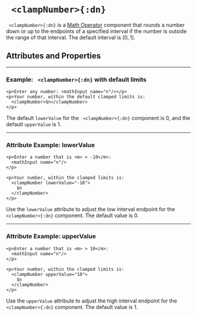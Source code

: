 


# ` <clampNumber>{:dn}`


` <clampNumber>{:dn}` is a [Math Operator](../document_structure/essentialConcepts#component-types)
component that rounds a number down or up to the 
endpoints of a specified interval if the number is outside 
the range of that interval. The default interval is $[0,1]$.


## Attributes and Properties 
 <AttrDisplay name='clampNumber'/> 
 <PropDisplay name='clampNumber'/>

---

### Example: ` <clampNumber>{:dn}` with default limits


```doenet-example
<p>Enter any number: <mathInput name="n"/></p>   
<p>Your number, within the default clamped limits is: 
  <clampNumber>$n</clampNumber>
</p>   
```



The default `lowerValue` for the ` <clampNumber>{:dn}` component is $0$, 
and the default `upperValue` is $1$.



---

### Attribute Example: lowerValue


```doenet-example
<p>Enter a number that is <m> < -10</m>: 
  <mathInput name="n"/>
</p>   

<p>Your number, within the clamped limits is: 
  <clampNumber lowerValue="-10">
    $n
  </clampNumber>
</p>
```



Use the `lowerValue` attribute to adjust the low interval endpoint 
for the ` <clampNumber>{:dn}` component. The default value is $0$.



---

### Attribute Example: upperValue


```doenet-example
<p>Enter a number that is <m> > 10</m>: 
  <mathInput name="n"/>
</p>   

<p>Your number, within the clamped limits is: 
  <clampNumber upperValue="10">
    $n
  </clampNumber>
</p>
```



Use the `upperValue` attribute to adjust the high interval 
endpoint for the ` <clampNumber>{:dn}` component. The default value is $1$.


